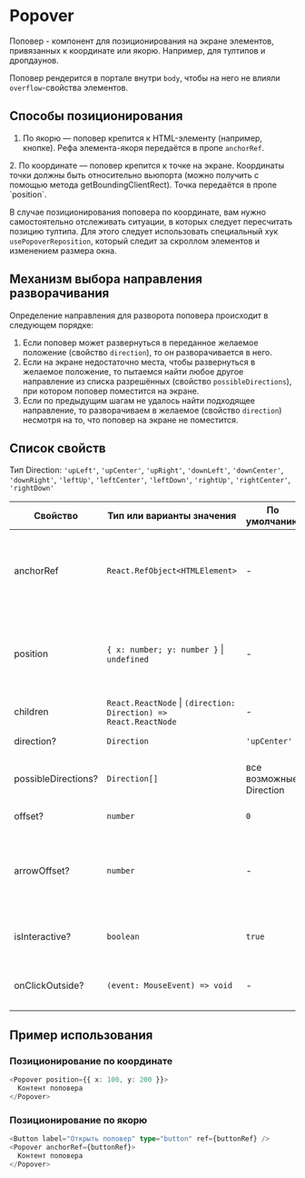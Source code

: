 
# Popover

Поповер - компонент для позиционирования на экране элементов, привязанных к координате или якорю. Например, для тултипов и дропдаунов.

Поповер рендерится в портале внутри `body`, чтобы на него не влияли `overflow`-свойства элементов.

## Способы позиционирования

1. По якорю — поповер крепится к HTML-элементу (например, кнопке). Рефа элемента-якоря передаётся в пропе `anchorRef`.
<Preview>
  <PopoverPositionedByAnchorStory />
</Preview>
2. По координате — поповер крепится к точке на экране. Координаты точки должны быть относительно вьюпорта (можно получить с помощью метода getBoundingClientRect). Точка передаётся в пропе `position`.
<Preview>
  <PopoverPositionedByCoordsStory />
</Preview>

В случае позиционирования поповера по координате, вам нужно самостоятельно отслеживать ситуации, в которых следует пересчитать позицию тултипа. Для этого следует использовать специальный хук `usePopoverReposition`, который следит за скроллом элементов и изменением размера окна.

## Механизм выбора направления разворачивания

Определение направления для разворота поповера происходит в следующем порядке:
1. Если поповер может развернуться в переданное желаемое положение (свойство `direction`), то он разворачивается в него.
2. Если на экране недостаточно места, чтобы развернуться в желаемое положение, то пытаемся найти любое другое направление из списка разрешённых (свойство `possibleDirections`), при котором поповер поместится на экране.
3. Если по предыдущим шагам не удалось найти подходящее направление, то разворачиваем в желаемое (свойство `direction`) несмотря на то, что поповер на экране не поместится.

## Список свойств

Тип Direction:
`'upLeft'`, `'upCenter'`, `'upRight'`,
`'downLeft'`, `'downCenter'`, `'downRight'`,
`'leftUp'`, `'leftCenter'`, `'leftDown'`,
`'rightUp'`, `'rightCenter'`, `'rightDown'`

| Свойство            | Тип или варианты значения                                             | По умолчанию              | Описание  |
| ------------------- | --------------------------------------------------------------------- | ------------------------- | --------- |
| anchorRef           | `React.RefObject<HTMLElement>`                                        | -                         | Элемент, относительно которого будет позиционироваться поповер (обязателен, если не указан `position`) |
| position            | `{ x: number; y: number }` &#124; `undefined`                         | -                         | Координата на экране, к которой будет крепиться поповер (обязателен, если не указан `anchorRef`) |
| children            | `React.ReactNode` &#124; `(direction: Direction) => React.ReactNode`  | -                         | Контент поповера |
| direction?          | `Direction`                                                           | `'upCenter'`              | Желаемое положение |
| possibleDirections? | `Direction[]`                                                         | все возможные Direction   | Направления, в которые поповеру разрешено разворачиваться |
| offset?             | `number`                                                              | `0`                       | Отступ от якоря или позиции |
| arrowOffset?        | `number`                                                              | -                         | Сдвиг в нецентральных позициях (используется для центровки стрелочки у тултипа) |
| isInteractive?      | `boolean`                                                             | `true`                    | Можно ли взаимодействовать с содержимым поповера |
| onClickOutside?     | `(event: MouseEvent) => void`                                         | -                         | Эвент клика снаружи поповера и его якоря (если есть) |


## Пример использования

### Позиционирование по координате
```ts
<Popover position={{ x: 100, y: 200 }}>
  Контент поповера
</Popover>
```

### Позиционирование по якорю
```ts
<Button label="Открыть поповер" type="button" ref={buttonRef} />
<Popover anchorRef={buttonRef}>
  Контент поповера
</Popover>
```
